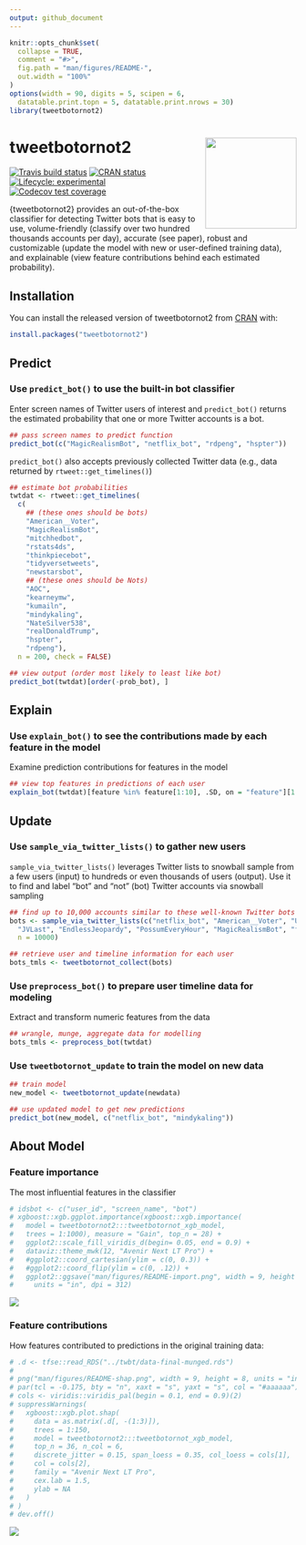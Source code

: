 ```yaml
---
output: github_document
---
```


<!-- README.md is generated from README.Rmd. Please edit that file -->

```r
knitr::opts_chunk$set(
  collapse = TRUE,
  comment = "#>",
  fig.path = "man/figures/README-",
  out.width = "100%"
)
options(width = 90, digits = 5, scipen = 6,
  datatable.print.topn = 5, datatable.print.nrows = 30)
library(tweetbotornot2)
```

# tweetbotornot2 <img src="man/figures/logo.png" width="160px" align="right" />

<!-- badges: start -->
[![Travis build status](https://travis-ci.org/mkearney/tweetbotornot2.svg?branch=master)](https://travis-ci.org/mkearney/tweetbotornot2)
[![CRAN status](https://www.r-pkg.org/badges/version/tweetbotornot2)](https://CRAN.R-project.org/package=tweetbotornot2)
[![Lifecycle: experimental](https://img.shields.io/badge/lifecycle-experimental-orange.svg)](https://www.tidyverse.org/lifecycle/#experimental)
[![Codecov test coverage](https://codecov.io/gh/mkearney/tweetbotornot2/branch/master/graph/badge.svg)](https://codecov.io/gh/mkearney/tweetbotornot2?branch=master)
<!-- badges: end -->

{tweetbotornot2} provides an out-of-the-box classifier for detecting Twitter bots that 
is easy to use, volume-friendly (classify over two hundred thousands accounts per day),
accurate (see paper), robust and customizable (update the model with new or user-defined training data),
and explainable (view feature contributions behind each estimated probability).
    
## Installation

You can install the released version of tweetbotornot2 from [CRAN](https://CRAN.R-project.org) with:

``` r
install.packages("tweetbotornot2")
```

## Predict

### Use `predict_bot()` to use the built-in bot classifier

Enter screen names of Twitter users of interest and `predict_bot()` 
returns the estimated probability that one or more Twitter accounts is a bot.

```r
## pass screen names to predict function
predict_bot(c("MagicRealismBot", "netflix_bot", "rdpeng", "hspter"))
```

`predict_bot()` also accepts previously collected Twitter data (e.g., data returned by `rtweet::get_timelines()`)

```r
## estimate bot probabilities
twtdat <- rtweet::get_timelines(
  c(
    ## (these ones should be bots)
    "American__Voter",
    "MagicRealismBot", 
    "mitchhedbot",
    "rstats4ds", 
    "thinkpiecebot", 
    "tidyversetweets", 
    "newstarsbot",
    ## (these ones should be Nots)
    "AOC", 
    "kearneymw", 
    "kumailn", 
    "mindykaling", 
    "NateSilver538", 
    "realDonaldTrump", 
    "hspter",
    "rdpeng"),
  n = 200, check = FALSE)

## view output (order most likely to least like bot)
predict_bot(twtdat)[order(-prob_bot), ]
```

## Explain

### Use `explain_bot()` to see the contributions made by each feature in the model

Examine prediction contributions for features in the model

```r
## view top features in predictions of each user
explain_bot(twtdat)[feature %in% feature[1:10], .SD, on = "feature"][1:30, -1]
```


## Update

### Use `sample_via_twitter_lists()` to gather new users

`sample_via_twitter_lists()` leverages Twitter lists to snowball sample from a few users (input) to hundreds or even thousands of users (output). Use it to find and label "bot" and "not" (bot) Twitter accounts via snowball sampling

``` r
## find up to 10,000 accounts similar to these well-known Twitter bots
bots <- sample_via_twitter_lists(c("netflix_bot", "American__Voter", "UTLEGtracker", 
  "JVLast", "EndlessJeopardy", "PossumEveryHour", "MagicRealismBot", "factbot1"), 
  n = 10000)

## retrieve user and timeline information for each user
bots_tmls <- tweetbotornot_collect(bots)
```

### Use `preprocess_bot()` to prepare user timeline data for modeling

Extract and transform numeric features from the data

``` r
## wrangle, munge, aggregate data for modelling
bots_tmls <- preprocess_bot(twtdat)
```

### Use `tweetbotornot_update` to train the model on new data

``` r
## train model
new_model <- tweetbotornot_update(newdata)

## use updated model to get new predictions
predict_bot(new_model, c("netflix_bot", "mindykaling"))
```

## About Model

### Feature importance

The most influential features in the classifier

```r
# idsbot <- c("user_id", "screen_name", "bot")
# xgboost::xgb.ggplot.importance(xgboost::xgb.importance(
#   model = tweetbotornot2:::tweetbotornot_xgb_model,
#   trees = 1:1000), measure = "Gain", top_n = 28) +
#   ggplot2::scale_fill_viridis_d(begin= 0.05, end = 0.9) +
#   dataviz::theme_mwk(12, "Avenir Next LT Pro") +
#   #ggplot2::coord_cartesian(ylim = c(0, 0.3)) +
#   #ggplot2::coord_flip(ylim = c(0, .12)) +
#   ggplot2::ggsave("man/figures/README-import.png", width = 9, height = 8,
#     units = "in", dpi = 312)
```

![](man/figures/README-import.png)

### Feature contributions

How features contributed to predictions in the original training data:

```r
# .d <- tfse::read_RDS("../twbt/data-final-munged.rds")
# 
# png("man/figures/README-shap.png", width = 9, height = 8, units = "in", res = 312)
# par(tcl = -0.175, bty = "n", xaxt = "s", yaxt = "s", col = "#aaaaaa")
# cols <- viridis::viridis_pal(begin = 0.1, end = 0.9)(2)
# suppressWarnings(
#   xgboost::xgb.plot.shap(
#     data = as.matrix(.d[, -(1:3)]),
#     trees = 1:150,
#     model = tweetbotornot2:::tweetbotornot_xgb_model,
#     top_n = 36, n_col = 6,
#     discrete_jitter = 0.15, span_loess = 0.35, col_loess = cols[1],
#     col = cols[2],
#     family = "Avenir Next LT Pro",
#     cex.lab = 1.5,
#     ylab = NA
#   )
# )
# dev.off()
```

![](man/figures/README-shap.png)


